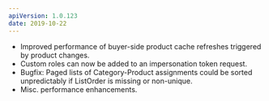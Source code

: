 ```yaml
---
apiVersion: 1.0.123
date: 2019-10-22
---
```


- Improved performance of buyer-side product cache refreshes triggered by product changes.
- Custom roles can now be added to an impersonation token request.
- Bugfix: Paged lists of Category-Product assignments could be sorted unpredictably if ListOrder is missing or non-unique.
- Misc. performance enhancements.